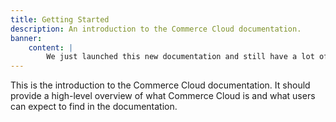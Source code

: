 ```yaml
---
title: Getting Started
description: An introduction to the Commerce Cloud documentation.
banner:
    content: |
        We just launched this new documentation and still have a lot of content to add.
---
```


This is the introduction to the Commerce Cloud documentation. It should provide a high-level overview of what Commerce Cloud is and what users can expect to find in the documentation.
